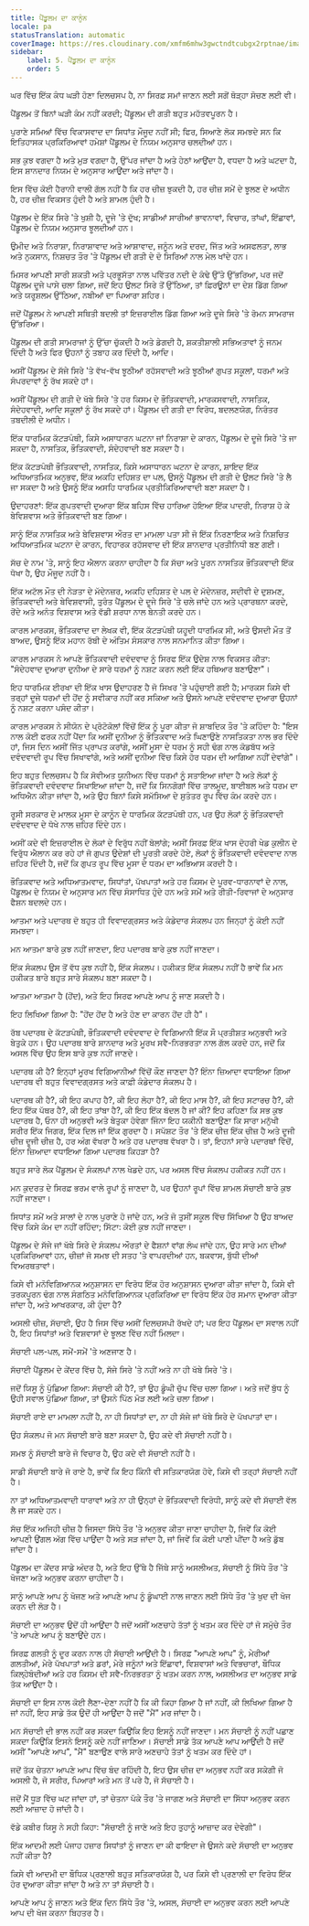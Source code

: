 ```yaml
---
title: ਪੈਂਡੂਲਮ ਦਾ ਕਾਨੂੰਨ
locale: pa
statusTranslation: automatic
coverImage: https://res.cloudinary.com/xmfm6mhw3gwctndtcubgx2rptnae/image/upload/v1741354419/small_cover_la_gran_rebelion_28716e29d2.webp
sidebar:
    label: 5. ਪੈਂਡੂਲਮ ਦਾ ਕਾਨੂੰਨ
    order: 5
---
```

ਘਰ ਵਿੱਚ ਇੱਕ ਕੰਧ ਘੜੀ ਹੋਣਾ ਦਿਲਚਸਪ ਹੈ, ਨਾ ਸਿਰਫ਼ ਸਮਾਂ ਜਾਣਨ ਲਈ ਸਗੋਂ ਥੋੜ੍ਹਾ ਸੋਚਣ ਲਈ ਵੀ।

ਪੈਂਡੂਲਮ ਤੋਂ ਬਿਨਾਂ ਘੜੀ ਕੰਮ ਨਹੀਂ ਕਰਦੀ; ਪੈਂਡੂਲਮ ਦੀ ਗਤੀ ਬਹੁਤ ਮਹੱਤਵਪੂਰਨ ਹੈ।

ਪੁਰਾਣੇ ਸਮਿਆਂ ਵਿੱਚ ਵਿਕਾਸਵਾਦ ਦਾ ਸਿਧਾਂਤ ਮੌਜੂਦ ਨਹੀਂ ਸੀ; ਫਿਰ, ਸਿਆਣੇ ਲੋਕ ਸਮਝਦੇ ਸਨ ਕਿ ਇਤਿਹਾਸਕ ਪ੍ਰਕਿਰਿਆਵਾਂ ਹਮੇਸ਼ਾਂ ਪੈਂਡੂਲਮ ਦੇ ਨਿਯਮ ਅਨੁਸਾਰ ਚਲਦੀਆਂ ਹਨ।

ਸਭ ਕੁਝ ਵਗਦਾ ਹੈ ਅਤੇ ਮੁੜ ਵਗਦਾ ਹੈ, ਉੱਪਰ ਜਾਂਦਾ ਹੈ ਅਤੇ ਹੇਠਾਂ ਆਉਂਦਾ ਹੈ, ਵਧਦਾ ਹੈ ਅਤੇ ਘਟਦਾ ਹੈ, ਇਸ ਸ਼ਾਨਦਾਰ ਨਿਯਮ ਦੇ ਅਨੁਸਾਰ ਆਉਂਦਾ ਅਤੇ ਜਾਂਦਾ ਹੈ।

ਇਸ ਵਿੱਚ ਕੋਈ ਹੈਰਾਨੀ ਵਾਲੀ ਗੱਲ ਨਹੀਂ ਹੈ ਕਿ ਹਰ ਚੀਜ਼ ਝੁਕਦੀ ਹੈ, ਹਰ ਚੀਜ਼ ਸਮੇਂ ਦੇ ਝੂਲਣ ਦੇ ਅਧੀਨ ਹੈ, ਹਰ ਚੀਜ਼ ਵਿਕਸਤ ਹੁੰਦੀ ਹੈ ਅਤੇ ਸ਼ਾਮਲ ਹੁੰਦੀ ਹੈ।

ਪੈਂਡੂਲਮ ਦੇ ਇੱਕ ਸਿਰੇ 'ਤੇ ਖੁਸ਼ੀ ਹੈ, ਦੂਜੇ 'ਤੇ ਦੁੱਖ; ਸਾਡੀਆਂ ਸਾਰੀਆਂ ਭਾਵਨਾਵਾਂ, ਵਿਚਾਰ, ਤਾਂਘਾਂ, ਇੱਛਾਵਾਂ, ਪੈਂਡੂਲਮ ਦੇ ਨਿਯਮ ਅਨੁਸਾਰ ਝੂਲਦੀਆਂ ਹਨ।

ਉਮੀਦ ਅਤੇ ਨਿਰਾਸ਼ਾ, ਨਿਰਾਸ਼ਾਵਾਦ ਅਤੇ ਆਸ਼ਾਵਾਦ, ਜਨੂੰਨ ਅਤੇ ਦਰਦ, ਜਿੱਤ ਅਤੇ ਅਸਫਲਤਾ, ਲਾਭ ਅਤੇ ਨੁਕਸਾਨ, ਨਿਸ਼ਚਤ ਤੌਰ 'ਤੇ ਪੈਂਡੂਲਮ ਦੀ ਗਤੀ ਦੇ ਦੋ ਸਿਰਿਆਂ ਨਾਲ ਮੇਲ ਖਾਂਦੇ ਹਨ।

ਮਿਸਰ ਆਪਣੀ ਸਾਰੀ ਸ਼ਕਤੀ ਅਤੇ ਪ੍ਰਭੂਸੱਤਾ ਨਾਲ ਪਵਿੱਤਰ ਨਦੀ ਦੇ ਕੰਢੇ ਉੱਤੇ ਉੱਭਰਿਆ, ਪਰ ਜਦੋਂ ਪੈਂਡੂਲਮ ਦੂਜੇ ਪਾਸੇ ਚਲਾ ਗਿਆ, ਜਦੋਂ ਇਹ ਉਲਟ ਸਿਰੇ ਤੋਂ ਉੱਠਿਆ, ਤਾਂ ਫ਼ਿਰਊਨਾਂ ਦਾ ਦੇਸ਼ ਡਿੱਗ ਗਿਆ ਅਤੇ ਯਰੂਸ਼ਲਮ ਉੱਠਿਆ, ਨਬੀਆਂ ਦਾ ਪਿਆਰਾ ਸ਼ਹਿਰ।

ਜਦੋਂ ਪੈਂਡੂਲਮ ਨੇ ਆਪਣੀ ਸਥਿਤੀ ਬਦਲੀ ਤਾਂ ਇਜ਼ਰਾਈਲ ਡਿੱਗ ਗਿਆ ਅਤੇ ਦੂਜੇ ਸਿਰੇ 'ਤੇ ਰੋਮਨ ਸਾਮਰਾਜ ਉੱਭਰਿਆ।

ਪੈਂਡੂਲਮ ਦੀ ਗਤੀ ਸਾਮਰਾਜਾਂ ਨੂੰ ਉੱਚਾ ਚੁੱਕਦੀ ਹੈ ਅਤੇ ਡੇਗਦੀ ਹੈ, ਸ਼ਕਤੀਸ਼ਾਲੀ ਸਭਿਅਤਾਵਾਂ ਨੂੰ ਜਨਮ ਦਿੰਦੀ ਹੈ ਅਤੇ ਫਿਰ ਉਹਨਾਂ ਨੂੰ ਤਬਾਹ ਕਰ ਦਿੰਦੀ ਹੈ, ਆਦਿ।

ਅਸੀਂ ਪੈਂਡੂਲਮ ਦੇ ਸੱਜੇ ਸਿਰੇ 'ਤੇ ਵੱਖ-ਵੱਖ ਝੂਠੀਆਂ ਰਹੱਸਵਾਦੀ ਅਤੇ ਝੂਠੀਆਂ ਗੁਪਤ ਸਕੂਲਾਂ, ਧਰਮਾਂ ਅਤੇ ਸੰਪਰਦਾਵਾਂ ਨੂੰ ਰੱਖ ਸਕਦੇ ਹਾਂ।

ਅਸੀਂ ਪੈਂਡੂਲਮ ਦੀ ਗਤੀ ਦੇ ਖੱਬੇ ਸਿਰੇ 'ਤੇ ਹਰ ਕਿਸਮ ਦੇ ਭੌਤਿਕਵਾਦੀ, ਮਾਰਕਸਵਾਦੀ, ਨਾਸਤਿਕ, ਸੰਦੇਹਵਾਦੀ, ਆਦਿ ਸਕੂਲਾਂ ਨੂੰ ਰੱਖ ਸਕਦੇ ਹਾਂ। ਪੈਂਡੂਲਮ ਦੀ ਗਤੀ ਦਾ ਵਿਰੋਧ, ਬਦਲਣਯੋਗ, ਨਿਰੰਤਰ ਤਬਦੀਲੀ ਦੇ ਅਧੀਨ।

ਇੱਕ ਧਾਰਮਿਕ ਕੱਟੜਪੰਥੀ, ਕਿਸੇ ਅਸਾਧਾਰਨ ਘਟਨਾ ਜਾਂ ਨਿਰਾਸ਼ਾ ਦੇ ਕਾਰਨ, ਪੈਂਡੂਲਮ ਦੇ ਦੂਜੇ ਸਿਰੇ 'ਤੇ ਜਾ ਸਕਦਾ ਹੈ, ਨਾਸਤਿਕ, ਭੌਤਿਕਵਾਦੀ, ਸੰਦੇਹਵਾਦੀ ਬਣ ਸਕਦਾ ਹੈ।

ਇੱਕ ਕੱਟੜਪੰਥੀ ਭੌਤਿਕਵਾਦੀ, ਨਾਸਤਿਕ, ਕਿਸੇ ਅਸਾਧਾਰਨ ਘਟਨਾ ਦੇ ਕਾਰਨ, ਸ਼ਾਇਦ ਇੱਕ ਅਧਿਆਤਮਿਕ ਅਨੁਭਵ, ਇੱਕ ਅਕਹਿ ਦਹਿਸ਼ਤ ਦਾ ਪਲ, ਉਸਨੂੰ ਪੈਂਡੂਲਮ ਦੀ ਗਤੀ ਦੇ ਉਲਟ ਸਿਰੇ 'ਤੇ ਲੈ ਜਾ ਸਕਦਾ ਹੈ ਅਤੇ ਉਸਨੂੰ ਇੱਕ ਅਸਹਿ ਧਾਰਮਿਕ ਪ੍ਰਤੀਕਿਰਿਆਵਾਦੀ ਬਣਾ ਸਕਦਾ ਹੈ।

ਉਦਾਹਰਣਾਂ: ਇੱਕ ਗੁਪਤਵਾਦੀ ਦੁਆਰਾ ਇੱਕ ਬਹਿਸ ਵਿੱਚ ਹਾਰਿਆ ਹੋਇਆ ਇੱਕ ਪਾਦਰੀ, ਨਿਰਾਸ਼ ਹੋ ਕੇ ਬੇਵਿਸ਼ਵਾਸ ਅਤੇ ਭੌਤਿਕਵਾਦੀ ਬਣ ਗਿਆ।

ਸਾਨੂੰ ਇੱਕ ਨਾਸਤਿਕ ਅਤੇ ਬੇਵਿਸ਼ਵਾਸ ਔਰਤ ਦਾ ਮਾਮਲਾ ਪਤਾ ਸੀ ਜੋ ਇੱਕ ਨਿਰਣਾਇਕ ਅਤੇ ਨਿਸ਼ਚਿਤ ਅਧਿਆਤਮਿਕ ਘਟਨਾ ਦੇ ਕਾਰਨ, ਵਿਹਾਰਕ ਰਹੱਸਵਾਦ ਦੀ ਇੱਕ ਸ਼ਾਨਦਾਰ ਪ੍ਰਤੀਨਿਧੀ ਬਣ ਗਈ।

ਸੱਚ ਦੇ ਨਾਮ 'ਤੇ, ਸਾਨੂੰ ਇਹ ਐਲਾਨ ਕਰਨਾ ਚਾਹੀਦਾ ਹੈ ਕਿ ਸੱਚਾ ਅਤੇ ਪੂਰਨ ਨਾਸਤਿਕ ਭੌਤਿਕਵਾਦੀ ਇੱਕ ਧੋਖਾ ਹੈ, ਉਹ ਮੌਜੂਦ ਨਹੀਂ ਹੈ।

ਇੱਕ ਅਟੱਲ ਮੌਤ ਦੀ ਨੇੜਤਾ ਦੇ ਮੱਦੇਨਜ਼ਰ, ਅਕਹਿ ਦਹਿਸ਼ਤ ਦੇ ਪਲ ਦੇ ਮੱਦੇਨਜ਼ਰ, ਸਦੀਵੀ ਦੇ ਦੁਸ਼ਮਣ, ਭੌਤਿਕਵਾਦੀ ਅਤੇ ਬੇਵਿਸ਼ਵਾਸੀ, ਤੁਰੰਤ ਪੈਂਡੂਲਮ ਦੇ ਦੂਜੇ ਸਿਰੇ 'ਤੇ ਚਲੇ ਜਾਂਦੇ ਹਨ ਅਤੇ ਪ੍ਰਾਰਥਨਾ ਕਰਦੇ, ਰੋਂਦੇ ਅਤੇ ਅਨੰਤ ਵਿਸ਼ਵਾਸ ਅਤੇ ਵੱਡੀ ਸ਼ਰਧਾ ਨਾਲ ਬੇਨਤੀ ਕਰਦੇ ਹਨ।

ਕਾਰਲ ਮਾਰਕਸ, ਭੌਤਿਕਵਾਦ ਦਾ ਲੇਖਕ ਵੀ, ਇੱਕ ਕੱਟੜਪੰਥੀ ਯਹੂਦੀ ਧਾਰਮਿਕ ਸੀ, ਅਤੇ ਉਸਦੀ ਮੌਤ ਤੋਂ ਬਾਅਦ, ਉਸਨੂੰ ਇੱਕ ਮਹਾਨ ਰੱਬੀ ਦੇ ਅੰਤਿਮ ਸੰਸਕਾਰ ਨਾਲ ਸਨਮਾਨਿਤ ਕੀਤਾ ਗਿਆ।

ਕਾਰਲ ਮਾਰਕਸ ਨੇ ਆਪਣੇ ਭੌਤਿਕਵਾਦੀ ਦਵੰਦਵਾਦ ਨੂੰ ਸਿਰਫ ਇੱਕ ਉਦੇਸ਼ ਨਾਲ ਵਿਕਸਤ ਕੀਤਾ: "ਸੰਦੇਹਵਾਦ ਦੁਆਰਾ ਦੁਨੀਆ ਦੇ ਸਾਰੇ ਧਰਮਾਂ ਨੂੰ ਨਸ਼ਟ ਕਰਨ ਲਈ ਇੱਕ ਹਥਿਆਰ ਬਣਾਉਣਾ"।

ਇਹ ਧਾਰਮਿਕ ਈਰਖਾ ਦੀ ਇੱਕ ਖਾਸ ਉਦਾਹਰਣ ਹੈ ਜੋ ਸਿਖਰ 'ਤੇ ਪਹੁੰਚਾਈ ਗਈ ਹੈ; ਮਾਰਕਸ ਕਿਸੇ ਵੀ ਤਰ੍ਹਾਂ ਦੂਜੇ ਧਰਮਾਂ ਦੀ ਹੋਂਦ ਨੂੰ ਸਵੀਕਾਰ ਨਹੀਂ ਕਰ ਸਕਿਆ ਅਤੇ ਉਸਨੇ ਆਪਣੇ ਦਵੰਦਵਾਦ ਦੁਆਰਾ ਉਹਨਾਂ ਨੂੰ ਨਸ਼ਟ ਕਰਨਾ ਪਸੰਦ ਕੀਤਾ।

ਕਾਰਲ ਮਾਰਕਸ ਨੇ ਸੀਯੋਨ ਦੇ ਪ੍ਰੋਟੋਕੋਲਾਂ ਵਿੱਚੋਂ ਇੱਕ ਨੂੰ ਪੂਰਾ ਕੀਤਾ ਜੋ ਸ਼ਾਬਦਿਕ ਤੌਰ 'ਤੇ ਕਹਿੰਦਾ ਹੈ: "ਇਸ ਨਾਲ ਕੋਈ ਫਰਕ ਨਹੀਂ ਪੈਂਦਾ ਕਿ ਅਸੀਂ ਦੁਨੀਆ ਨੂੰ ਭੌਤਿਕਵਾਦ ਅਤੇ ਘਿਣਾਉਣੇ ਨਾਸਤਿਕਤਾ ਨਾਲ ਭਰ ਦਿੰਦੇ ਹਾਂ, ਜਿਸ ਦਿਨ ਅਸੀਂ ਜਿੱਤ ਪ੍ਰਾਪਤ ਕਰਾਂਗੇ, ਅਸੀਂ ਮੂਸਾ ਦੇ ਧਰਮ ਨੂੰ ਸਹੀ ਢੰਗ ਨਾਲ ਕੋਡਬੱਧ ਅਤੇ ਦਵੰਦਵਾਦੀ ਰੂਪ ਵਿੱਚ ਸਿਖਾਵਾਂਗੇ, ਅਤੇ ਅਸੀਂ ਦੁਨੀਆ ਵਿੱਚ ਕਿਸੇ ਹੋਰ ਧਰਮ ਦੀ ਆਗਿਆ ਨਹੀਂ ਦੇਵਾਂਗੇ"।

ਇਹ ਬਹੁਤ ਦਿਲਚਸਪ ਹੈ ਕਿ ਸੋਵੀਅਤ ਯੂਨੀਅਨ ਵਿੱਚ ਧਰਮਾਂ ਨੂੰ ਸਤਾਇਆ ਜਾਂਦਾ ਹੈ ਅਤੇ ਲੋਕਾਂ ਨੂੰ ਭੌਤਿਕਵਾਦੀ ਦਵੰਦਵਾਦ ਸਿਖਾਇਆ ਜਾਂਦਾ ਹੈ, ਜਦੋਂ ਕਿ ਸਿਨਗੋਗਾਂ ਵਿੱਚ ਤਾਲਮੂਦ, ਬਾਈਬਲ ਅਤੇ ਧਰਮ ਦਾ ਅਧਿਐਨ ਕੀਤਾ ਜਾਂਦਾ ਹੈ, ਅਤੇ ਉਹ ਬਿਨਾਂ ਕਿਸੇ ਸਮੱਸਿਆ ਦੇ ਸੁਤੰਤਰ ਰੂਪ ਵਿੱਚ ਕੰਮ ਕਰਦੇ ਹਨ।

ਰੂਸੀ ਸਰਕਾਰ ਦੇ ਮਾਲਕ ਮੂਸਾ ਦੇ ਕਾਨੂੰਨ ਦੇ ਧਾਰਮਿਕ ਕੱਟੜਪੰਥੀ ਹਨ, ਪਰ ਉਹ ਲੋਕਾਂ ਨੂੰ ਭੌਤਿਕਵਾਦੀ ਦਵੰਦਵਾਦ ਦੇ ਧੋਖੇ ਨਾਲ ਜ਼ਹਿਰ ਦਿੰਦੇ ਹਨ।

ਅਸੀਂ ਕਦੇ ਵੀ ਇਜ਼ਰਾਈਲ ਦੇ ਲੋਕਾਂ ਦੇ ਵਿਰੁੱਧ ਨਹੀਂ ਬੋਲਾਂਗੇ; ਅਸੀਂ ਸਿਰਫ਼ ਇੱਕ ਖਾਸ ਦੋਹਰੀ ਖੇਡ ਕੁਲੀਨ ਦੇ ਵਿਰੁੱਧ ਐਲਾਨ ਕਰ ਰਹੇ ਹਾਂ ਜੋ ਗੁਪਤ ਉਦੇਸ਼ਾਂ ਦੀ ਪੂਰਤੀ ਕਰਦੇ ਹੋਏ, ਲੋਕਾਂ ਨੂੰ ਭੌਤਿਕਵਾਦੀ ਦਵੰਦਵਾਦ ਨਾਲ ਜ਼ਹਿਰ ਦਿੰਦੀ ਹੈ, ਜਦੋਂ ਕਿ ਗੁਪਤ ਰੂਪ ਵਿੱਚ ਮੂਸਾ ਦੇ ਧਰਮ ਦਾ ਅਭਿਆਸ ਕਰਦੀ ਹੈ।

ਭੌਤਿਕਵਾਦ ਅਤੇ ਅਧਿਆਤਮਵਾਦ, ਸਿਧਾਂਤਾਂ, ਪੱਖਪਾਤਾਂ ਅਤੇ ਹਰ ਕਿਸਮ ਦੇ ਪੂਰਵ-ਧਾਰਨਾਵਾਂ ਦੇ ਨਾਲ, ਪੈਂਡੂਲਮ ਦੇ ਨਿਯਮ ਦੇ ਅਨੁਸਾਰ ਮਨ ਵਿੱਚ ਸੰਸਾਧਿਤ ਹੁੰਦੇ ਹਨ ਅਤੇ ਸਮੇਂ ਅਤੇ ਰੀਤੀ-ਰਿਵਾਜਾਂ ਦੇ ਅਨੁਸਾਰ ਫੈਸ਼ਨ ਬਦਲਦੇ ਹਨ।

ਆਤਮਾ ਅਤੇ ਪਦਾਰਥ ਦੋ ਬਹੁਤ ਹੀ ਵਿਵਾਦਗ੍ਰਸਤ ਅਤੇ ਕੰਡੇਦਾਰ ਸੰਕਲਪ ਹਨ ਜਿਨ੍ਹਾਂ ਨੂੰ ਕੋਈ ਨਹੀਂ ਸਮਝਦਾ।

ਮਨ ਆਤਮਾ ਬਾਰੇ ਕੁਝ ਨਹੀਂ ਜਾਣਦਾ, ਇਹ ਪਦਾਰਥ ਬਾਰੇ ਕੁਝ ਨਹੀਂ ਜਾਣਦਾ।

ਇੱਕ ਸੰਕਲਪ ਉਸ ਤੋਂ ਵੱਧ ਕੁਝ ਨਹੀਂ ਹੈ, ਇੱਕ ਸੰਕਲਪ। ਹਕੀਕਤ ਇੱਕ ਸੰਕਲਪ ਨਹੀਂ ਹੈ ਭਾਵੇਂ ਕਿ ਮਨ ਹਕੀਕਤ ਬਾਰੇ ਬਹੁਤ ਸਾਰੇ ਸੰਕਲਪ ਬਣਾ ਸਕਦਾ ਹੈ।

ਆਤਮਾ ਆਤਮਾ ਹੈ (ਹੋਂਦ), ਅਤੇ ਇਹ ਸਿਰਫ ਆਪਣੇ ਆਪ ਨੂੰ ਜਾਣ ਸਕਦੀ ਹੈ।

ਇਹ ਲਿਖਿਆ ਗਿਆ ਹੈ: "ਹੋਂਦ ਹੋਂਦ ਹੈ ਅਤੇ ਹੋਣ ਦਾ ਕਾਰਨ ਹੋਂਦ ਹੀ ਹੈ"।

ਰੱਬ ਪਦਾਰਥ ਦੇ ਕੱਟੜਪੰਥੀ, ਭੌਤਿਕਵਾਦੀ ਦਵੰਦਵਾਦ ਦੇ ਵਿਗਿਆਨੀ ਇੱਕ ਸੌ ਪ੍ਰਤੀਸ਼ਤ ਅਨੁਭਵੀ ਅਤੇ ਬੇਤੁਕੇ ਹਨ। ਉਹ ਪਦਾਰਥ ਬਾਰੇ ਸ਼ਾਨਦਾਰ ਅਤੇ ਮੂਰਖ ਸਵੈ-ਨਿਰਭਰਤਾ ਨਾਲ ਗੱਲ ਕਰਦੇ ਹਨ, ਜਦੋਂ ਕਿ ਅਸਲ ਵਿੱਚ ਉਹ ਇਸ ਬਾਰੇ ਕੁਝ ਨਹੀਂ ਜਾਣਦੇ।

ਪਦਾਰਥ ਕੀ ਹੈ? ਇਨ੍ਹਾਂ ਮੂਰਖ ਵਿਗਿਆਨੀਆਂ ਵਿੱਚੋਂ ਕੌਣ ਜਾਣਦਾ ਹੈ? ਇੰਨਾ ਜ਼ਿਆਦਾ ਵਧਾਇਆ ਗਿਆ ਪਦਾਰਥ ਵੀ ਬਹੁਤ ਵਿਵਾਦਗ੍ਰਸਤ ਅਤੇ ਕਾਫ਼ੀ ਕੰਡੇਦਾਰ ਸੰਕਲਪ ਹੈ।

ਪਦਾਰਥ ਕੀ ਹੈ?, ਕੀ ਇਹ ਕਪਾਹ ਹੈ?, ਕੀ ਇਹ ਲੋਹਾ ਹੈ?, ਕੀ ਇਹ ਮਾਸ ਹੈ?, ਕੀ ਇਹ ਸਟਾਰਚ ਹੈ?, ਕੀ ਇਹ ਇੱਕ ਪੱਥਰ ਹੈ?, ਕੀ ਇਹ ਤਾਂਬਾ ਹੈ?, ਕੀ ਇਹ ਇੱਕ ਬੱਦਲ ਹੈ ਜਾਂ ਕੀ? ਇਹ ਕਹਿਣਾ ਕਿ ਸਭ ਕੁਝ ਪਦਾਰਥ ਹੈ, ਓਨਾ ਹੀ ਅਨੁਭਵੀ ਅਤੇ ਬੇਤੁਕਾ ਹੋਵੇਗਾ ਜਿੰਨਾ ਇਹ ਯਕੀਨੀ ਬਣਾਉਣਾ ਕਿ ਸਾਰਾ ਮਨੁੱਖੀ ਸਰੀਰ ਇੱਕ ਜਿਗਰ, ਇੱਕ ਦਿਲ ਜਾਂ ਇੱਕ ਗੁਰਦਾ ਹੈ। ਸਪੱਸ਼ਟ ਤੌਰ 'ਤੇ ਇੱਕ ਚੀਜ਼ ਇੱਕ ਚੀਜ਼ ਹੈ ਅਤੇ ਦੂਜੀ ਚੀਜ਼ ਦੂਜੀ ਚੀਜ਼ ਹੈ, ਹਰ ਅੰਗ ਵੱਖਰਾ ਹੈ ਅਤੇ ਹਰ ਪਦਾਰਥ ਵੱਖਰਾ ਹੈ। ਤਾਂ, ਇਹਨਾਂ ਸਾਰੇ ਪਦਾਰਥਾਂ ਵਿੱਚੋਂ, ਇੰਨਾ ਜ਼ਿਆਦਾ ਵਧਾਇਆ ਗਿਆ ਪਦਾਰਥ ਕਿਹੜਾ ਹੈ?

ਬਹੁਤ ਸਾਰੇ ਲੋਕ ਪੈਂਡੂਲਮ ਦੇ ਸੰਕਲਪਾਂ ਨਾਲ ਖੇਡਦੇ ਹਨ, ਪਰ ਅਸਲ ਵਿੱਚ ਸੰਕਲਪ ਹਕੀਕਤ ਨਹੀਂ ਹਨ।

ਮਨ ਕੁਦਰਤ ਦੇ ਸਿਰਫ਼ ਭਰਮ ਵਾਲੇ ਰੂਪਾਂ ਨੂੰ ਜਾਣਦਾ ਹੈ, ਪਰ ਉਹਨਾਂ ਰੂਪਾਂ ਵਿੱਚ ਸ਼ਾਮਲ ਸੱਚਾਈ ਬਾਰੇ ਕੁਝ ਨਹੀਂ ਜਾਣਦਾ।

ਸਿਧਾਂਤ ਸਮੇਂ ਅਤੇ ਸਾਲਾਂ ਦੇ ਨਾਲ ਪੁਰਾਣੇ ਹੋ ਜਾਂਦੇ ਹਨ, ਅਤੇ ਜੋ ਤੁਸੀਂ ਸਕੂਲ ਵਿੱਚ ਸਿੱਖਿਆ ਹੈ ਉਹ ਬਾਅਦ ਵਿੱਚ ਕਿਸੇ ਕੰਮ ਦਾ ਨਹੀਂ ਰਹਿੰਦਾ; ਸਿੱਟਾ: ਕੋਈ ਕੁਝ ਨਹੀਂ ਜਾਣਦਾ।

ਪੈਂਡੂਲਮ ਦੇ ਸੱਜੇ ਜਾਂ ਖੱਬੇ ਸਿਰੇ ਦੇ ਸੰਕਲਪ ਔਰਤਾਂ ਦੇ ਫੈਸ਼ਨਾਂ ਵਾਂਗ ਲੰਘ ਜਾਂਦੇ ਹਨ, ਉਹ ਸਾਰੇ ਮਨ ਦੀਆਂ ਪ੍ਰਕਿਰਿਆਵਾਂ ਹਨ, ਚੀਜ਼ਾਂ ਜੋ ਸਮਝ ਦੀ ਸਤਹ 'ਤੇ ਵਾਪਰਦੀਆਂ ਹਨ, ਬਕਵਾਸ, ਬੁੱਧੀ ਦੀਆਂ ਵਿਅਰਥਤਾਵਾਂ।

ਕਿਸੇ ਵੀ ਮਨੋਵਿਗਿਆਨਕ ਅਨੁਸ਼ਾਸਨ ਦਾ ਵਿਰੋਧ ਇੱਕ ਹੋਰ ਅਨੁਸ਼ਾਸਨ ਦੁਆਰਾ ਕੀਤਾ ਜਾਂਦਾ ਹੈ, ਕਿਸੇ ਵੀ ਤਰਕਪੂਰਨ ਢੰਗ ਨਾਲ ਸੰਗਠਿਤ ਮਨੋਵਿਗਿਆਨਕ ਪ੍ਰਕਿਰਿਆ ਦਾ ਵਿਰੋਧ ਇੱਕ ਹੋਰ ਸਮਾਨ ਦੁਆਰਾ ਕੀਤਾ ਜਾਂਦਾ ਹੈ, ਅਤੇ ਆਖਰਕਾਰ, ਕੀ ਹੁੰਦਾ ਹੈ?

ਅਸਲੀ ਚੀਜ਼, ਸੱਚਾਈ, ਉਹ ਹੈ ਜਿਸ ਵਿੱਚ ਅਸੀਂ ਦਿਲਚਸਪੀ ਰੱਖਦੇ ਹਾਂ; ਪਰ ਇਹ ਪੈਂਡੂਲਮ ਦਾ ਸਵਾਲ ਨਹੀਂ ਹੈ, ਇਹ ਸਿਧਾਂਤਾਂ ਅਤੇ ਵਿਸ਼ਵਾਸਾਂ ਦੇ ਝੂਲਣ ਵਿੱਚ ਨਹੀਂ ਮਿਲਦਾ।

ਸੱਚਾਈ ਪਲ-ਪਲ, ਸਮੇਂ-ਸਮੇਂ 'ਤੇ ਅਣਜਾਣ ਹੈ।

ਸੱਚਾਈ ਪੈਂਡੂਲਮ ਦੇ ਕੇਂਦਰ ਵਿੱਚ ਹੈ, ਸੱਜੇ ਸਿਰੇ 'ਤੇ ਨਹੀਂ ਅਤੇ ਨਾ ਹੀ ਖੱਬੇ ਸਿਰੇ 'ਤੇ।

ਜਦੋਂ ਯਿਸੂ ਨੂੰ ਪੁੱਛਿਆ ਗਿਆ: ਸੱਚਾਈ ਕੀ ਹੈ?, ਤਾਂ ਉਹ ਡੂੰਘੀ ਚੁੱਪ ਵਿੱਚ ਚਲਾ ਗਿਆ। ਅਤੇ ਜਦੋਂ ਬੁੱਧ ਨੂੰ ਉਹੀ ਸਵਾਲ ਪੁੱਛਿਆ ਗਿਆ, ਤਾਂ ਉਸਨੇ ਪਿੱਠ ਮੋੜ ਲਈ ਅਤੇ ਚਲਾ ਗਿਆ।

ਸੱਚਾਈ ਰਾਏ ਦਾ ਮਾਮਲਾ ਨਹੀਂ ਹੈ, ਨਾ ਹੀ ਸਿਧਾਂਤਾਂ ਦਾ, ਨਾ ਹੀ ਸੱਜੇ ਜਾਂ ਖੱਬੇ ਸਿਰੇ ਦੇ ਪੱਖਪਾਤਾਂ ਦਾ।

ਉਹ ਸੰਕਲਪ ਜੋ ਮਨ ਸੱਚਾਈ ਬਾਰੇ ਬਣਾ ਸਕਦਾ ਹੈ, ਉਹ ਕਦੇ ਵੀ ਸੱਚਾਈ ਨਹੀਂ ਹੈ।

ਸਮਝ ਨੂੰ ਸੱਚਾਈ ਬਾਰੇ ਜੋ ਵਿਚਾਰ ਹੈ, ਉਹ ਕਦੇ ਵੀ ਸੱਚਾਈ ਨਹੀਂ ਹੈ।

ਸਾਡੀ ਸੱਚਾਈ ਬਾਰੇ ਜੋ ਰਾਏ ਹੈ, ਭਾਵੇਂ ਕਿ ਇਹ ਕਿੰਨੀ ਵੀ ਸਤਿਕਾਰਯੋਗ ਹੋਵੇ, ਕਿਸੇ ਵੀ ਤਰ੍ਹਾਂ ਸੱਚਾਈ ਨਹੀਂ ਹੈ।

ਨਾ ਤਾਂ ਅਧਿਆਤਮਵਾਦੀ ਧਾਰਾਵਾਂ ਅਤੇ ਨਾ ਹੀ ਉਨ੍ਹਾਂ ਦੇ ਭੌਤਿਕਵਾਦੀ ਵਿਰੋਧੀ, ਸਾਨੂੰ ਕਦੇ ਵੀ ਸੱਚਾਈ ਵੱਲ ਲੈ ਜਾ ਸਕਦੇ ਹਨ।

ਸੱਚ ਇੱਕ ਅਜਿਹੀ ਚੀਜ਼ ਹੈ ਜਿਸਦਾ ਸਿੱਧੇ ਤੌਰ 'ਤੇ ਅਨੁਭਵ ਕੀਤਾ ਜਾਣਾ ਚਾਹੀਦਾ ਹੈ, ਜਿਵੇਂ ਕਿ ਕੋਈ ਆਪਣੀ ਉਂਗਲ ਅੱਗ ਵਿੱਚ ਪਾਉਂਦਾ ਹੈ ਅਤੇ ਸੜ ਜਾਂਦਾ ਹੈ, ਜਾਂ ਜਿਵੇਂ ਕਿ ਕੋਈ ਪਾਣੀ ਪੀਂਦਾ ਹੈ ਅਤੇ ਡੁੱਬ ਜਾਂਦਾ ਹੈ।

ਪੈਂਡੂਲਮ ਦਾ ਕੇਂਦਰ ਸਾਡੇ ਅੰਦਰ ਹੈ, ਅਤੇ ਇਹ ਉੱਥੇ ਹੈ ਜਿੱਥੇ ਸਾਨੂੰ ਅਸਲੀਅਤ, ਸੱਚਾਈ ਨੂੰ ਸਿੱਧੇ ਤੌਰ 'ਤੇ ਖੋਜਣਾ ਅਤੇ ਅਨੁਭਵ ਕਰਨਾ ਚਾਹੀਦਾ ਹੈ।

ਸਾਨੂੰ ਆਪਣੇ ਆਪ ਨੂੰ ਖੋਜਣ ਅਤੇ ਆਪਣੇ ਆਪ ਨੂੰ ਡੂੰਘਾਈ ਨਾਲ ਜਾਣਨ ਲਈ ਸਿੱਧੇ ਤੌਰ 'ਤੇ ਖੁਦ ਦੀ ਖੋਜ ਕਰਨ ਦੀ ਲੋੜ ਹੈ।

ਸੱਚਾਈ ਦਾ ਅਨੁਭਵ ਉਦੋਂ ਹੀ ਆਉਂਦਾ ਹੈ ਜਦੋਂ ਅਸੀਂ ਅਣਚਾਹੇ ਤੱਤਾਂ ਨੂੰ ਖਤਮ ਕਰ ਦਿੰਦੇ ਹਾਂ ਜੋ ਸਮੁੱਚੇ ਤੌਰ 'ਤੇ ਆਪਣੇ ਆਪ ਨੂੰ ਬਣਾਉਂਦੇ ਹਨ।

ਸਿਰਫ਼ ਗਲਤੀ ਨੂੰ ਦੂਰ ਕਰਨ ਨਾਲ ਹੀ ਸੱਚਾਈ ਆਉਂਦੀ ਹੈ। ਸਿਰਫ਼ "ਆਪਣੇ ਆਪ" ਨੂੰ, ਮੇਰੀਆਂ ਗਲਤੀਆਂ, ਮੇਰੇ ਪੱਖਪਾਤਾਂ ਅਤੇ ਡਰਾਂ, ਮੇਰੇ ਜਨੂੰਨਾਂ ਅਤੇ ਇੱਛਾਵਾਂ, ਵਿਸ਼ਵਾਸਾਂ ਅਤੇ ਵਿਭਚਾਰਾਂ, ਬੌਧਿਕ ਕਿਲ੍ਹੇਬੰਦੀਆਂ ਅਤੇ ਹਰ ਕਿਸਮ ਦੀ ਸਵੈ-ਨਿਰਭਰਤਾ ਨੂੰ ਖਤਮ ਕਰਨ ਨਾਲ, ਅਸਲੀਅਤ ਦਾ ਅਨੁਭਵ ਸਾਡੇ ਤੱਕ ਆਉਂਦਾ ਹੈ।

ਸੱਚਾਈ ਦਾ ਇਸ ਨਾਲ ਕੋਈ ਲੈਣਾ-ਦੇਣਾ ਨਹੀਂ ਹੈ ਕਿ ਕੀ ਕਿਹਾ ਗਿਆ ਹੈ ਜਾਂ ਨਹੀਂ, ਕੀ ਲਿਖਿਆ ਗਿਆ ਹੈ ਜਾਂ ਨਹੀਂ, ਇਹ ਸਾਡੇ ਤੱਕ ਉਦੋਂ ਹੀ ਆਉਂਦਾ ਹੈ ਜਦੋਂ "ਮੈਂ" ਮਰ ਜਾਂਦਾ ਹੈ।

ਮਨ ਸੱਚਾਈ ਦੀ ਭਾਲ ਨਹੀਂ ਕਰ ਸਕਦਾ ਕਿਉਂਕਿ ਇਹ ਇਸਨੂੰ ਨਹੀਂ ਜਾਣਦਾ। ਮਨ ਸੱਚਾਈ ਨੂੰ ਨਹੀਂ ਪਛਾਣ ਸਕਦਾ ਕਿਉਂਕਿ ਇਸਨੇ ਇਸਨੂੰ ਕਦੇ ਨਹੀਂ ਜਾਣਿਆ। ਸੱਚਾਈ ਸਾਡੇ ਤੱਕ ਆਪਣੇ ਆਪ ਆਉਂਦੀ ਹੈ ਜਦੋਂ ਅਸੀਂ "ਆਪਣੇ ਆਪ", "ਮੈਂ" ਬਣਾਉਣ ਵਾਲੇ ਸਾਰੇ ਅਣਚਾਹੇ ਤੱਤਾਂ ਨੂੰ ਖਤਮ ਕਰ ਦਿੰਦੇ ਹਾਂ।

ਜਦੋਂ ਤੱਕ ਚੇਤਨਾ ਆਪਣੇ ਆਪ ਵਿੱਚ ਬੰਦ ਰਹਿੰਦੀ ਹੈ, ਇਹ ਉਸ ਚੀਜ਼ ਦਾ ਅਨੁਭਵ ਨਹੀਂ ਕਰ ਸਕੇਗੀ ਜੋ ਅਸਲੀ ਹੈ, ਜੋ ਸਰੀਰ, ਪਿਆਰਾਂ ਅਤੇ ਮਨ ਤੋਂ ਪਰੇ ਹੈ, ਜੋ ਸੱਚਾਈ ਹੈ।

ਜਦੋਂ ਮੈਂ ਧੂੜ ਵਿੱਚ ਘਟ ਜਾਂਦਾ ਹਾਂ, ਤਾਂ ਚੇਤਨਾ ਪੱਕੇ ਤੌਰ 'ਤੇ ਜਾਗਣ ਅਤੇ ਸੱਚਾਈ ਦਾ ਸਿੱਧਾ ਅਨੁਭਵ ਕਰਨ ਲਈ ਆਜ਼ਾਦ ਹੋ ਜਾਂਦੀ ਹੈ।

ਵੱਡੇ ਕਬੀਰ ਯਿਸੂ ਨੇ ਸਹੀ ਕਿਹਾ: "ਸੱਚਾਈ ਨੂੰ ਜਾਣੋ ਅਤੇ ਇਹ ਤੁਹਾਨੂੰ ਆਜ਼ਾਦ ਕਰ ਦੇਵੇਗੀ"।

ਇੱਕ ਆਦਮੀ ਲਈ ਪੰਜਾਹ ਹਜ਼ਾਰ ਸਿਧਾਂਤਾਂ ਨੂੰ ਜਾਣਨ ਦਾ ਕੀ ਫਾਇਦਾ ਜੇ ਉਸਨੇ ਕਦੇ ਸੱਚਾਈ ਦਾ ਅਨੁਭਵ ਨਹੀਂ ਕੀਤਾ ਹੈ?

ਕਿਸੇ ਵੀ ਆਦਮੀ ਦਾ ਬੌਧਿਕ ਪ੍ਰਣਾਲੀ ਬਹੁਤ ਸਤਿਕਾਰਯੋਗ ਹੈ, ਪਰ ਕਿਸੇ ਵੀ ਪ੍ਰਣਾਲੀ ਦਾ ਵਿਰੋਧ ਇੱਕ ਹੋਰ ਦੁਆਰਾ ਕੀਤਾ ਜਾਂਦਾ ਹੈ ਅਤੇ ਨਾ ਤਾਂ ਸੱਚਾਈ ਹੈ।

ਆਪਣੇ ਆਪ ਨੂੰ ਜਾਣਨ ਅਤੇ ਇੱਕ ਦਿਨ ਸਿੱਧੇ ਤੌਰ 'ਤੇ, ਅਸਲ, ਸੱਚਾਈ ਦਾ ਅਨੁਭਵ ਕਰਨ ਲਈ ਆਪਣੇ ਆਪ ਦੀ ਖੋਜ ਕਰਨਾ ਬਿਹਤਰ ਹੈ।

